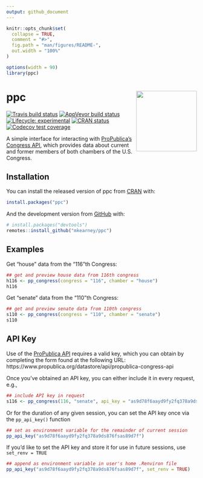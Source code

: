 ```yaml
---
output: github_document
---
```


<!-- README.md is generated from README.Rmd. Please edit that file -->

```r
knitr::opts_chunk$set(
  collapse = TRUE,
  comment = "#>",
  fig.path = "man/figures/README-",
  out.width = "100%"
)

options(width = 90)
library(ppc)
```
# ppc <img src="man/figures/logo.png" width="160px" align="right" />

<!-- badges: start -->
[![Travis build status](https://travis-ci.org/mkearney/ppc.svg?branch=master)](https://travis-ci.org/mkearney/ppc)
[![AppVeyor build status](https://ci.appveyor.com/api/projects/status/github/mkearney/ppc?branch=master&svg=true)](https://ci.appveyor.com/project/mkearney/ppc)
[![Lifecycle: experimental](https://img.shields.io/badge/lifecycle-experimental-orange.svg)](https://www.tidyverse.org/lifecycle/#experimental)
[![CRAN status](https://www.r-pkg.org/badges/version/ppc)](https://CRAN.R-project.org/package=ppc)
[![Codecov test coverage](https://codecov.io/gh/mkearney/ppc/branch/master/graph/badge.svg)](https://codecov.io/gh/mkearney/ppc?branch=master)
<!-- badges: end -->

A simple interface for interacting with [ProPublica's Congress API](https://projects.propublica.org/api-docs/congress-api/), which 
provides data about current and former members of both chambers of the U.S. 
Congress.

## Installation

You can install the released version of ppc from [CRAN](https://CRAN.R-project.org) with:

``` r
install.packages("ppc")
```

And the development version from [GitHub](https://github.com/) with:

``` r
# install.packages("devtools")
remotes::install_github("mkearney/ppc")
```

## Examples

Get "house" data from the "116"th Congress:

```r
## get and preview house data from 116th congress
h116 <- pp_congress(congress = "116", chamber = "house")
h116
```

Get "senate" data from the "110"th Congress:

```r
## get and preview senate data from 110th congress
s110 <- pp_congress(congress = "110", chamber = "senate")
s110
```

## API Key

Use of the [ProPublica API](https://projects.propublica.org/api-docs/congress-api/) 
requires a valid key, which you can obtain by completing the form found at the
following URL: https://www.propublica.org/datastore/api/propublica-congress-api

Once you've obtained an API key, you can either include it in every request, e.g.,
``` r
## include API key in request
s116 <- pp_congress(116, "senate", api_key = "as9d78f6aayd9fy2fq378a9ds876fsas89d7f")
```

Or for the duration of any given session, you can set the API key once via the
`pp_api_key()` function

``` r
## set as environment variable for the remainder of current session
pp_api_key("as9d78f6aayd9fy2fq378a9ds876fsas89d7f")
```

If you'd like to set the API key and store it for use in future sessions, use 
`set_renv = TRUE`

``` r
## append as environment variable in user's home .Renviron file
pp_api_key("as9d78f6aayd9fy2fq378a9ds876fsas89d7f", set_renv = TRUE)
```

